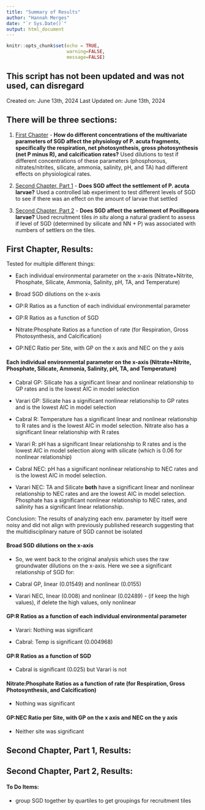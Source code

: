 ```yaml
---
title: "Summary of Results"
author: "Hannah Merges"
date: "`r Sys.Date()`"
output: html_document
---
```


```r
knitr::opts_chunk$set(echo = TRUE, 
                      warning=FALSE, 
                      message=FALSE)
```

## This script has not been updated and was not used, can disregard 

Created on: June 13th, 2024 
Last Updated on: June 13th, 2024 

## There will be three sections:  

  1. <u>First Chapter</u> - **How do different concentrations of the multivariate parameters of SGD affect the physiology of P. acuta fragments, specifically the respiration, net photosynthesis, gross photosynthesis (net P minus R), and calcification rates?** 
Used dilutions to test if different concentrations of these parameters (phosphorous, nitrates/nitrites, silicate, ammonia, salinity, pH, and TA) had different effects on physiological rates. 

  2. <u>Second Chapter, Part 1</u> - **Does SGD affect the settlement of P. acuta larvae?** Used a controlled lab experiment to test different levels of SGD to see if there was an effect on the amount of larvae that settled 

  3. <u>Second Chapter, Part 2</u> - **Does SGD affect the settlement of Pocillopora larvae?** Used recruitment tiles _in situ_ along a natural gradient to assess if level of SGD (determined by silicate and NN + P) was associated with numbers of settlers on the tiles. 

## First Chapter, Results: 
Tested for multiple different things: 

-  Each individual environmental parameter on the x-axis (Nitrate+Nitrite, Phosphate, Silicate, Ammonia, Salinity, pH, TA, and Temperature)

-  Broad SGD dilutions on the x-axis 

-  GP:R Ratios as a function of each individual environmental parameter

-  GP:R Ratios as a function of SGD

-  Nitrate:Phosphate Ratios as a function of rate (for Respiration, Gross Photosynthesis, and Calcification)

-  GP:NEC Ratio per Site, with GP on the x axis and NEC on the y axis 

#### Each individual environmental parameter on the x-axis (Nitrate+Nitrite, Phosphate, Silicate, Ammonia, Salinity, pH, TA, and Temperature)
-  Cabral GP: Silicate has a significant linear and nonlinear relationship to GP rates and is the lowest AIC in model selection

-  Varari GP: Silicate has a significant nonlinear relationship to GP rates and is the lowest AIC in model selection 

-  Cabral R: Temperature has a significant linear and nonlinear relationship to R rates and is the lowest AIC in model selection.
Nitrate also has a significant linear relationship with R rates 

-  Varari R: pH has a significant linear relationship to R rates and is the lowest AIC in model selection along with silicate (which is 0.06 for nonlinear relationship)

-  Cabral NEC: pH has a significant nonlinear relationship to NEC rates and is the lowest AIC in model selection. 

-  Varari NEC: TA and Silicate **both** have a significant linear and nonlinear relationship to NEC rates and are the lowest AIC in model selection. Phosphate has a significant nonlinear relationship to NEC rates, and salinity has a significant linear relationship. 

Conclusion: The results of analyzing each env. parameter by itself were noisy and did not align with previously published research suggesting that the multidisciplinary nature of SGD cannot be isolated  

#### Broad SGD dilutions on the x-axis 
-  So, we went back to the original analysis which uses the raw groundwater dilutions on the x-axis. Here we see a significant relationship of SGD for: 

-  Cabral GP, linear (0.01549) and nonlinear (0.0155)

-  Varari NEC, linear (0.008) and nonlinear (0.02489) - (if keep the high values), if delete the high values, only nonlinear

#### GP:R Ratios as a function of each individual environmental parameter
-  Varari: Nothing was significant

-  Cabral: Temp is significant (0.004968)

#### GP:R Ratios as a function of SGD
-  Cabral is significant (0.025) but Varari is not 

#### Nitrate:Phosphate Ratios as a function of rate (for Respiration, Gross Photosynthesis, and Calcification)
-  Nothing was significant 

#### GP:NEC Ratio per Site, with GP on the x axis and NEC on the y axis 
-  Neither site was significant 






## Second Chapter, Part 1, Results: 


## Second Chapter, Part 2, Results: 






#### To Do Items: 
- group SGD together by quartiles to get groupings for recruitment tiles 

